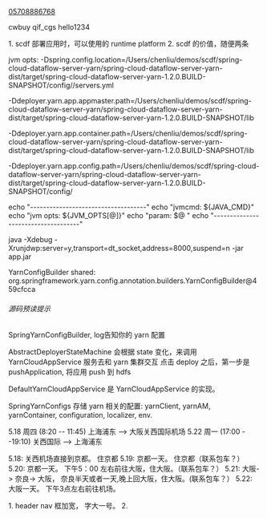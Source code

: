 [[05708886768]]


cwbuy  qif_cgs
hello1234

1. scdf 部署应用时，可以使用的 runtime platform
2. scdf 的价值，随便两条


jvm opts: -Dspring.config.location=/Users/chenliu/demos/scdf/spring-cloud-dataflow-server-yarn/spring-cloud-dataflow-server-yarn-dist/target/spring-cloud-dataflow-server-yarn-1.2.0.BUILD-SNAPSHOT/config//servers.yml 

-Ddeployer.yarn.app.appmaster.path=/Users/chenliu/demos/scdf/spring-cloud-dataflow-server-yarn/spring-cloud-dataflow-server-yarn-dist/target/spring-cloud-dataflow-server-yarn-1.2.0.BUILD-SNAPSHOT/lib

-Ddeployer.yarn.app.container.path=/Users/chenliu/demos/scdf/spring-cloud-dataflow-server-yarn/spring-cloud-dataflow-server-yarn-dist/target/spring-cloud-dataflow-server-yarn-1.2.0.BUILD-SNAPSHOT/lib 

-Ddeployer.yarn.app.config.path=/Users/chenliu/demos/scdf/spring-cloud-dataflow-server-yarn/spring-cloud-dataflow-server-yarn-dist/target/spring-cloud-dataflow-server-yarn-1.2.0.BUILD-SNAPSHOT/config/



echo "------------------------------------"
echo "jvmcmd: ${JAVA_CMD}"
echo "jvm opts: ${JVM_OPTS[@]}"
echo "param: $@ "
echo "------------------------------------"




java -Xdebug -Xrunjdwp:server=y,transport=dt_socket,address=8000,suspend=n -jar app.jar

YarnConfigBuilder shared: org.springframework.yarn.config.annotation.builders.YarnConfigBuilder@459cfcca



====== 源码预读提示 ======
SpringYarnConfigBuilder, log告知你的 yarn 配置

AbstractDeployerStateMachine 会根据 state 变化，来调用YarnCloudAppService 服务去和 yarn 集群交互
点击 deploy 之后，第一步是 pushApplication, 将应用 push 到 hdfs

DefaultYarnCloudAppService 是 YarnCloudAppService 的实现。

SpringYarnConfigs 存储 yarn 相关的配置:  yarnClient, yarnAM, yarnContainer, configuration, localizer, env.





















5.18 周四 (8:20 -- 11:45) 上海浦东 --> 大阪关西国际机场
5.22 周一 (17:00 --19:10) 关西国际 --> 上海浦东

5.18:  关西机场直接到京都。 住京都
5.19:  京都一天。 住京都（联系包车？）
5.20:  京都一天。 下午5：00 左右前往大阪，住大阪。（联系包车？）
5.21:  大阪-> 奈良-> 大阪， 奈良半天或者一天,晚上回大阪，住大阪。(联系包车？）
5.22:  大阪一天。 下午3点左右前往机场。






1. header nav 框加宽， 字大一号。
2. 





